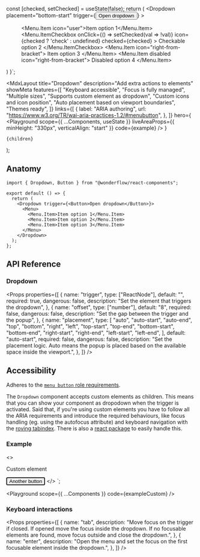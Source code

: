 
  const [checked, setChecked] = useState(false);
  return (
    <Dropdown
      placement="bottom-start"
      trigger={<Button kind="flat">Open dropdown</Button>}
    >
      <Menu>
        <Menu.Item icon="user">Item option 1</Menu.Item>
        <Menu.ItemCheckbox
          onClick={() => setChecked(val => !val)}
          icon={checked ? 'check' : undefined}
          checked={checked}
        >
          Checkable option 2
        </Menu.ItemCheckbox>
        <Separator />
        <Menu.Item icon="right-from-bracket">
          Item option 3
        </Menu.Item>
        <Menu.Item disabled icon="right-from-bracket">
          Disabled option 4
        </Menu.Item>
      </Menu>
    </Dropdown>
  )
}`;

  <MdxLayout
    title="Dropdown"
    description="Add extra actions to elements"
    showMeta
    features={[
      "Keyboard accessible",
      "Focus is fully managed",
      "Multiple sizes",
      "Supports custom element as dropdown",
      "Custom icons and icon position",
      "Auto placement based on viewport boundaries",
      "Themes ready",
    ]}
    links={[
      {
        label: "ARIA authoring",
        url: "https://www.w3.org/TR/wai-aria-practices-1.2/#menubutton",
      },
    ]}
    hero={
      <Playground
        scope={{ ...Components, useState }}
        liveAreaProps={{ minHeight: "330px", verticalAlign: "start" }}
        code={example}
      />
    }
  >
    {children}
  </MdxLayout>
);

## Anatomy

```tsx highlight=1,5-11
import { Dropdown, Button } from "@wonderflow/react-components";

export default () => {
  return (
    <Dropdown trigger={<Button>Open dropdown</Button>}>
      <Menu>
        <Menu.Item>Item option 1</Menu.Item>
        <Menu.Item>Item option 2</Menu.Item>
        <Menu.Item>Item option 3</Menu.Item>
      </Menu>
    </Dropdown>
  );
};
```

## API Reference

### Dropdown

<Props
  properties={[
    {
      name: "trigger",
      type: ["ReactNode"],
      default: "",
      required: true,
      dangerous: false,
      description: "Set the element that triggers the dropdown",
    },
    {
      name: "offset",
      type: ["number"],
      default: "8",
      required: false,
      dangerous: false,
      description: "Set the gap between the trigger and the popup",
    },
    {
      name: "placement",
      type: [
        "auto",
        "auto-start",
        "auto-end",
        "top",
        "bottom",
        "right",
        "left",
        "top-start",
        "top-end",
        "bottom-start",
        "bottom-end",
        "right-start",
        "right-end",
        "left-start",
        "left-end",
      ],
      default: "auto-start",
      required: false,
      dangerous: false,
      description:
        "Set the placement logic. Auto means the popup is placed based on the available space inside the viewport.",
    },
  ]}
/>

## Accessibility

Adheres to the [`menu button` role requirements](https://www.w3.org/TR/wai-aria-practices-1.2/#menubutton).

The `Dropdown` component accepts custom elements as children. This means that you can show your component as dropodown when the trigger is activated. Said that, if you're using custom elements you have to follow all the ARIA requirements and introduce the required behaviours, like focus handling (eg. using the autofocus attribute) and keyboard navigation with the [roving tabindex](https://developers.google.com/web/fundamentals/accessibility/focus/using-tabindex). There is also a [react package](https://www.npmjs.com/package/react-roving-tabindex) to easily handle this.

### Example

  <>
    <p>Custom element</p>
    <Button autoFocus dimension="small" kind="flat">
      Another button
    </Button>
  </>
</Dropdown>`;

<Playground scope={{ ...Components }} code={exampleCustom} />

### Keyboard interactions

<Props
  properties={[
    {
      name: "tab",
      description:
        "Move focus on the trigger if closed. If opened move the focus inside the dropdown. If no focusable elements are found, move focus outside and close the dropdown.",
    },
    {
      name: "enter",
      description:
        "Open the menu and set the focus on the first focusable element inside the dropdown.",
    },
  ]}
/>
